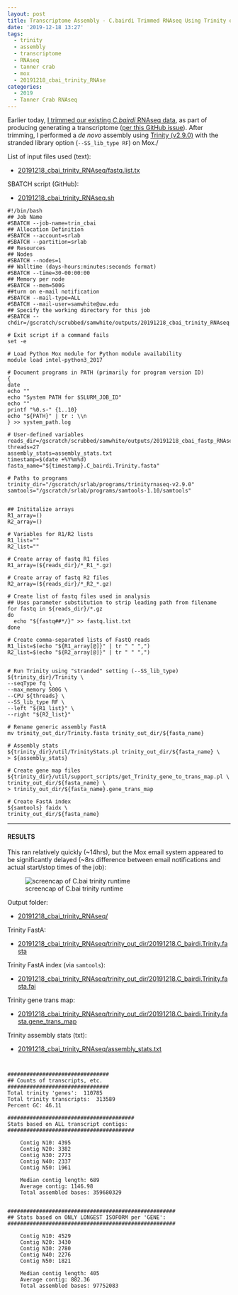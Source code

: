 ```yaml
---
layout: post
title: Transcriptome Assembly - C.bairdi Trimmed RNAseq Using Trinity on Mox
date: '2019-12-18 13:27'
tags:
  - trinity
  - assembly
  - transcriptome
  - RNAseq
  - tanner crab
  - mox
  - 20191218_cbai_trinity_RNAse
categories:
  - 2019
  - Tanner Crab RNAseq
---
```

Earlier today, [I trimmed our existing _C.bairdi_ RNAseq data](https://robertslab.github.io/sams-notebook/posts/2019/2019-12-18-TrimmingFastQCMultiQC-C.bairdi-RNAseq-FastQ-with-fastp-on-Mox/), as part of producing generating a transcriptome ([per this GitHub issue](https://github.com/RobertsLab/resources/issues/808)). After trimming, I performed a _de novo_ assembly using [Trinity (v2.9.0)](https://github.com/trinityrnaseq/trinityrnaseq) with the stranded library option (`--SS_lib_type RF`) on Mox./

List of input files used (text):

- [20191218_cbai_trinity_RNAseq/fastq.list.tx](https://gannet.fish.washington.edu/Atumefaciens/20191218_cbai_trinity_RNAseq/fastq.list.txt)


SBATCH script (GitHub):

- [20191218_cbai_trinity_RNAseq.sh](https://github.com/RobertsLab/sams-notebook/blob/master/sbatch_scripts/20191218_cbai_trinity_RNAseq.sh)

```shell
#!/bin/bash
## Job Name
#SBATCH --job-name=trin_cbai
## Allocation Definition
#SBATCH --account=srlab
#SBATCH --partition=srlab
## Resources
## Nodes
#SBATCH --nodes=1
## Walltime (days-hours:minutes:seconds format)
#SBATCH --time=30-00:00:00
## Memory per node
#SBATCH --mem=500G
##turn on e-mail notification
#SBATCH --mail-type=ALL
#SBATCH --mail-user=samwhite@uw.edu
## Specify the working directory for this job
#SBATCH --chdir=/gscratch/scrubbed/samwhite/outputs/20191218_cbai_trinity_RNAseq

# Exit script if a command fails
set -e

# Load Python Mox module for Python module availability
module load intel-python3_2017

# Document programs in PATH (primarily for program version ID)
{
date
echo ""
echo "System PATH for $SLURM_JOB_ID"
echo ""
printf "%0.s-" {1..10}
echo "${PATH}" | tr : \\n
} >> system_path.log

# User-defined variables
reads_dir=/gscratch/scrubbed/samwhite/outputs/20191218_cbai_fastp_RNAseq_trimming
threads=27
assembly_stats=assembly_stats.txt
timestamp=$(date +%Y%m%d)
fasta_name="${timestamp}.C_bairdi.Trinity.fasta"

# Paths to programs
trinity_dir="/gscratch/srlab/programs/trinityrnaseq-v2.9.0"
samtools="/gscratch/srlab/programs/samtools-1.10/samtools"


## Inititalize arrays
R1_array=()
R2_array=()

# Variables for R1/R2 lists
R1_list=""
R2_list=""

# Create array of fastq R1 files
R1_array=(${reads_dir}/*_R1_*.gz)

# Create array of fastq R2 files
R2_array=(${reads_dir}/*_R2_*.gz)

# Create list of fastq files used in analysis
## Uses parameter substitution to strip leading path from filename
for fastq in ${reads_dir}/*.gz
do
  echo "${fastq##*/}" >> fastq.list.txt
done

# Create comma-separated lists of FastQ reads
R1_list=$(echo "${R1_array[@]}" | tr " " ",")
R2_list=$(echo "${R2_array[@]}" | tr " " ",")


# Run Trinity using "stranded" setting (--SS_lib_type)
${trinity_dir}/Trinity \
--seqType fq \
--max_memory 500G \
--CPU ${threads} \
--SS_lib_type RF \
--left "${R1_list}" \
--right "${R2_list}"

# Rename generic assembly FastA
mv trinity_out_dir/Trinity.fasta trinity_out_dir/${fasta_name}

# Assembly stats
${trinity_dir}/util/TrinityStats.pl trinity_out_dir/${fasta_name} \
> ${assembly_stats}

# Create gene map files
${trinity_dir}/util/support_scripts/get_Trinity_gene_to_trans_map.pl \
trinity_out_dir/${fasta_name} \
> trinity_out_dir/${fasta_name}.gene_trans_map

# Create FastA index
${samtools} faidx \
trinity_out_dir/${fasta_name}
```


---

#### RESULTS

This ran relatively quickly (~14hrs), but the Mox email system appeared to be significantly delayed (~8rs difference between email notifications and actual start/stop times of the job):

![screencap of C.bai trinity runtime](https://github.com/RobertsLab/sams-notebook/blob/master/images/screencaps/20191218_cbai_trinity_RNAseq_runtime.png?raw=true)

Output folder:

- [20191218_cbai_trinity_RNAseq/](https://gannet.fish.washington.edu/Atumefaciens/20191218_cbai_trinity_RNAseq/)

Trinity FastA:

- [20191218_cbai_trinity_RNAseq/trinity_out_dir/20191218.C_bairdi.Trinity.fasta](https://gannet.fish.washington.edu/Atumefaciens/20191218_cbai_trinity_RNAseq/trinity_out_dir/20191218.C_bairdi.Trinity.fasta)

Trinity FastA index (via `samtools`):

- [20191218_cbai_trinity_RNAseq/trinity_out_dir/20191218.C_bairdi.Trinity.fasta.fai](https://gannet.fish.washington.edu/Atumefaciens/20191218_cbai_trinity_RNAseq/trinity_out_dir/20191218.C_bairdi.Trinity.fasta.fai)

Trinity gene trans map:

- [20191218_cbai_trinity_RNAseq/trinity_out_dir/20191218.C_bairdi.Trinity.fasta.gene_trans_map](https://gannet.fish.washington.edu/Atumefaciens/20191218_cbai_trinity_RNAseq/trinity_out_dir/20191218.C_bairdi.Trinity.fasta.gene_trans_map)

Trinity assembly stats (txt):

- [20191218_cbai_trinity_RNAseq/assembly_stats.txt](https://gannet.fish.washington.edu/Atumefaciens/20191218_cbai_trinity_RNAseq/assembly_stats.txt)

```


################################
## Counts of transcripts, etc.
################################
Total trinity 'genes':	110785
Total trinity transcripts:	313589
Percent GC: 46.11

########################################
Stats based on ALL transcript contigs:
########################################

	Contig N10: 4395
	Contig N20: 3382
	Contig N30: 2773
	Contig N40: 2337
	Contig N50: 1961

	Median contig length: 689
	Average contig: 1146.98
	Total assembled bases: 359680329


#####################################################
## Stats based on ONLY LONGEST ISOFORM per 'GENE':
#####################################################

	Contig N10: 4529
	Contig N20: 3430
	Contig N30: 2780
	Contig N40: 2276
	Contig N50: 1821

	Median contig length: 405
	Average contig: 882.36
	Total assembled bases: 97752083
```

